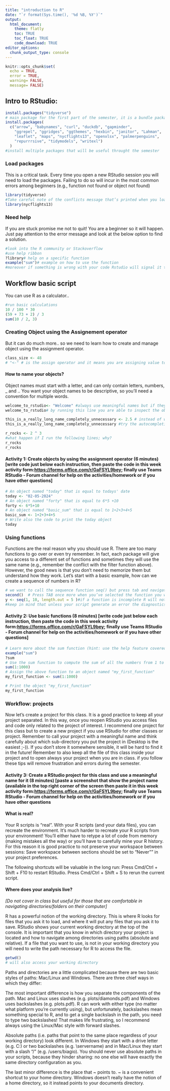 ```yaml
---
title: "introduction to R"
date: "`r format(Sys.time(), '%d %B, %Y')`" 
output: 
  html_document:
    theme: flatly
    toc: TRUE
    toc_float: TRUE
    code_download: TRUE
editor_options: 
  chunk_output_type: console
---
```


```r
knitr::opts_chunk$set(
  echo = TRUE,
  error = TRUE,
  warning= FALSE,
  message= FALSE)
```

## Intro to RStudio:

```r
install.packages("tidyverse")
# main package for the first part of the semester, it is a bundle package (meaning it contains multiple packages that have different purposes e.g., dplyr for manipulations, ggplot for visualizations)
install.packages(
  c("arrow", "babynames", "curl", "duckdb", "gapminder", 
    "ggrepel", "ggridges", "ggthemes", "hexbin", "janitor", "Lahman", 
    "leaflet", "maps", "nycflights13", "openxlsx", "palmerpenguins", 
    "repurrrsive", "tidymodels", "writexl")
  )
#install multiple packages that will be useful throught the semester
```

### Load packages

This is a critical task. Every time you open a new RStudio session you will need to load the packages. Failing to do so will incur in the most common errors among beginners (e.g., function not found or object not found)

```r
library(tidyverse)
#Take careful note of the conflicts message that’s printed when you load the tidyverse. It tells you that dplyr overwrites some functions in base R. If you want to use the base version of these functions after loading dplyr, you’ll need to use their full names: stats::filter() and stats::lag().
library(nycflights13)
```

### Need help

If you are stuck promise me not to quit! You are a beginner so it will happen. Just pay attention to the error message and look at the below option to find a solution.

```r
#look into the R community or Stackoverflow
#use help ribbon
?library# help on a specific function
example("sum")# example on how to use the function
#moreover if something is wrong with your code Rstudio will signal it to you.

```

## Workflow basic script

You can use R as a calculator..

```r
#run basic calculations
10 / 100 * 30
(59 + 73 + 2) / 3
sum(10 / 2, 3)

```

### Creating Object using the Assignement operator

But it can do much more.. so we need to learn how to create and manage object using the assignment operator.

```r
class_size <- 48
# "<-" # is the assign operator and it means you are assigning value to an object/variable. The shortcut option/alt + - will create the assign symbol
```

#### How to name your objects?

Object names must start with a letter, and can only contain letters, numbers, \_ and .. You want your object names to be descriptive, so you'll need a convention for multiple words.

```r
welcome_to_rstudio<- "Welcome" #always use meaningful names but if they are long separate them with a _.
welcome_to_rstudio# by running this line you are able to inspect the object/variable

this_is_a_really_long_name_completely_unnecessary <- 2.5 # instead of writing the entire name learn that the tab key allows you to autocomplete
this_is_a_really_long_name_completely_unnecessary #try the autocompletion feature; we will cover other trick about the tab key later

r_rocks <- 2 ^ 3
#what happen if I run the following lines; why?
r_rocks
r_rocks


```

#### Activity 1: Create objects by using the assignment operator (6 minutes) [write code just below each instruction, then paste the code in this week activity form:<https://forms.office.com/r/GaFSYL9bey>; finally use Teams RStudio - Forum channel for help on the activities/homework or if you have other questions]

```r
# An object named "today" that is equal to todays' date
today <- "02-05-2024"
# An object named "forty" that is equal to 6*5 +10
forty <- 6*5+10
# An object named "basic_sum" that is equal to 1+2+3+4+5
basic_sum <- 1+2+3+4+5
# Write also the code to print the today object
today
```

### Using functions

Functions are the real reason why you should use R. There are too many functions to go over or even try remember. In fact, each package will give you access to a different set of functions and sometimes they will use the same name (e.g., remember the conflict with the filter function above). However, the good news is that you don't need to memorize them but understand how they work. Let's start with a basic example, how can we create a sequence of numbers in R?

```r
# we want to call the sequence function seq() but press tab and navigate all the functions that start with se
second()  # Press TAB once more when you’ve selected the function you want. RStudio will add matching opening (() and closing ()) parentheses for you.
y <- seq(1, 10, length.out = 5 )#if a function is incomplete R will not think that you are done. Run it and see what happens. Press Esc if you want to discard the operation
#keep in mind that unless your script generate an error the diagnostics (red cross next to the line of code) are there to help you but you can ignore them without any harm, in case the issue is only cosmetic.

```

#### Activity 2: Use basic functions (8 minutes) [write code just below each instruction, then paste the code in this week activity form:<https://forms.office.com/r/GaFSYL9bey>; finally use Teams RStudio - Forum channel for help on the activities/homework or if you have other questions]

```r
# Learn more about the sum function (hint: use the help feature covered today)
example("sum")
?sum
# Use the sum function to compute the sum of all the numbers from 1 to 1000.
sum(1:1000)
# Assign the above function to an object named "my_first_function"
my_first_function <- sum(1:1000) 

# Print the object "my_first_function" 
my_first_function 


```

### Workflow: projects

Now let's create a project for this class. It is a good practice to keep all your project separated. In this way, once you reopen RStudio you access files and code only related to the project of interest. I recommend one project for this class but to create a new project if you use RStudio for other classes or project. Remember to call your project with a meaningful name and think carefully about which sub-directory you put the project in (Desktop is the easiest ;-)). If you don't store it somewhere sensible, it will be hard to find it in the future! Remember to also keep all the file of this class inside your project and to open always your project when you are in class. if you follow these tips will remove frustration and errors during the semester.

#### Activity 3: Create a RStudio project for this class and use a meaningful name for it (8 minutes) [paste a screenshot that show the project name (available in the top right corner of the screen then paste it in this week activity form:<https://forms.office.com/r/GaFSYL9bey>; finally use Teams RStudio - Forum channel for help on the activities/homework or if you have other questions

#### What is real?

Your R scripts is "real". With your R scripts (and your data files), you can recreate the environment. It's much harder to recreate your R scripts from your environment! You'll either have to retype a lot of code from memory (making mistakes all the way) or you'll have to carefully mine your R history. For this reason it is good practice to not preserve your workspace between sessions: Save workspace between sections should be set to "Never"" in your project preferences.

The following shortcuts will be valuable in the long run: Press Cmd/Ctrl + Shift + F10 to restart RStudio. Press Cmd/Ctrl + Shift + S to rerun the current script.

#### Where does your analysis live?

*[Do not cover in class but useful for those that are comfortable in navigating directories/folders on their computer]*

R has a powerful notion of the working directory. This is where R looks for files that you ask it to load, and where it will put any files that you ask it to save. RStudio shows your current working directory at the top of the console. It is important that you know in which directory your project is located and how to navigate among directories using paths (absolute and relative). If a file that you want to use, is not in your working directory you will need to write the path necessary for R to access the file.

```r
getwd()
# will also access your working directory
```

Paths and directories are a little complicated because there are two basic styles of paths: Mac/Linux and Windows. There are three chief ways in which they differ:

The most important difference is how you separate the components of the path. Mac and Linux uses slashes (e.g. plots/diamonds.pdf) and Windows uses backslashes (e.g. plots\diamonds.pdf). R can work with either type (no matter what platform you're currently using), but unfortunately, backslashes mean something special to R, and to get a single backslash in the path, you need to type two backslashes! That makes life frustrating, so I recommend always using the Linux/Mac style with forward slashes.

Absolute paths (i.e. paths that point to the same place regardless of your working directory) look different. In Windows they start with a drive letter (e.g. C:) or two backslashes (e.g. \\servername) and in Mac/Linux they start with a slash "/" (e.g. /users/biagio). You should never use absolute paths in your scripts, because they hinder sharing: no one else will have exactly the same directory configuration as you.

The last minor difference is the place that \~ points to. \~ is a convenient shortcut to your home directory. Windows doesn't really have the notion of a home directory, so it instead points to your documents directory.
